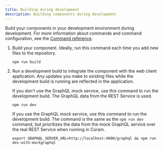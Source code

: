 ```yaml
---
title: Building during development
description: Building components during development
---
```


Build your components in your development environment during development. For more information about commands and command configuration, see the [Command reference](command-reference).

1. Build your component. Ideally, run this command each time you add new files to the repository.

   ```
   npm run build
   ```

2. Run a development build to integrate the component with the web client application. Any updates you make to existing files while the development build is running are reflected in the application.

   If you don't use the GraphQL mock service, use this command to run the development build. The GraphQL data from the REST Service is used.

   ```
   npm run dev
   ```

   If you use the GraphQL mock service, use this command to run the development build. The command is the same as the `npm run dev` command, but prioritizes the data from the mock GraphQL service over the real REST Service when running in Cúram.

   ```
   export GRAPHQL_SERVER_URL=http://localhost:4000/graphql && npm run dev-with-mockgraphql
   ```
